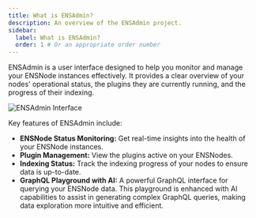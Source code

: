 ```yaml
---
title: What is ENSAdmin?
description: An overview of the ENSAdmin project.
sidebar:
  label: What is ENSAdmin?
  order: 1 # Or an appropriate order number
---
```


ENSAdmin is a user interface designed to help you monitor and manage your ENSNode instances effectively. It provides a clear overview of your nodes' operational status, the plugins they are currently running, and the progress of their indexing.

![ENSAdmin Interface](../../../../assets/ENSAdmin_user_interface.png)

Key features of ENSAdmin include:

*   **ENSNode Status Monitoring:** Get real-time insights into the health of your ENSNode instances.
*   **Plugin Management:** View the plugins active on your ENSNodes.
*   **Indexing Status:** Track the indexing progress of your nodes to ensure data is up-to-date.
*   **GraphQL Playground with AI:** A powerful GraphQL interface for querying your ENSNode data. This playground is enhanced with AI capabilities to assist in generating complex GraphQL queries, making data exploration more intuitive and efficient.
